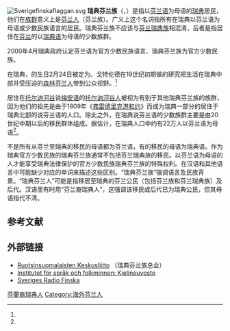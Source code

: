 [[File:Sverigefinskaflaggan.svg|thumb]]
'''瑞典芬兰族'''（{{lang-fi|ruotsinsuomalaiset}}，{{lang-sv|sverigefinnar}}）是指以[[芬兰语|芬兰语]]为母语的[[瑞典|瑞典]]居民，他们在[[族群|族群]]意义上是[[芬兰人|芬兰人]]（芬兰族）。广义上这个名词指所有在瑞典以芬兰语为母语或少数民族语言的居民。瑞典芬兰族不应该与[[芬兰瑞典族|芬兰瑞典族]]相混淆，后者是指居住在[[芬兰|芬兰]]的以[[瑞典语|瑞典语]]为母语的少数族群。

2000年4月瑞典政府认定芬兰语为官方少数民族语言、瑞典芬兰族为官方少数民族。

在瑞典，{{link-fi|卡尔·阿克塞尔·戈特伦德|Carl Axel Gottlund}}的生日2月24日被定为{{link-fi|瑞典芬兰族日|Ruotsinsuomalaisten päivä}}。戈特伦德在19世纪初期做的研究把生活在瑞典中部并受压迫的[[森林芬兰人|森林芬兰人]]带到公众视野。<ref name="Säilynoja"/>

居住在[[托尔讷河谷|托尔讷河谷]]说[[梅安语|梅安语]]的[[托尔讷河谷人|托尔讷河谷人]]被视为有别于其他瑞典芬兰族的族群，因为他们的祖先是由于1809年《[[弗雷德里克港和约|弗雷德里克港和约]]》而成为瑞典一部分的居住于瑞典北部的说芬兰语的人口。除此之外，在瑞典说芬兰语的少数族群主要是由20世纪中期以后的移民群体组成。据估计，在瑞典人口中约有22万人以芬兰语为母语<ref name="Parkvall"/>。

不是所有从芬兰至瑞典的移民的母语都为芬兰语，有的移民的母语为瑞典语。作为瑞典官方少数民族的瑞典芬兰族通常不包括芬兰瑞典族的移民。以芬兰语为母语的人才能享受瑞典法律保护的官方少数民族瑞典芬兰族的特殊权利。在汉语和其他语言中可能缺少对应的单词来描述这些区别。“瑞典芬兰族”强调语言及民族背景。“瑞典芬兰人”可能是指移居至瑞典的芬兰公民（包括芬兰族和芬兰瑞典族）及后代。汉语里有时用“芬兰裔瑞典人”，这强调该移民或后代已为瑞典公民，但其母语指代不清。

== 参考文献 ==
{{Reflist|30em|refs=
<ref name="Säilynoja">{{cite web | url = https://yle.fi/aihe/artikkeli/2013/04/09/metsasuomalaiset-loitsuivat-itsensa-unohduksiin | title = Metsäsuomalaiset loitsuivat itsensä unohduksiin | author = Säilynoja, Juhana | language = fi | publisher = Yle | date = 2013-04-09 | accessdate = 2020-10-14 | archive-date = 2020-10-15 | archive-url = https://web.archive.org/web/20201015212225/https://yle.fi/aihe/artikkeli/2013/04/09/metsasuomalaiset-loitsuivat-itsensa-unohduksiin | dead-url = no }}</ref>

<ref name="Parkvall">{{cite web | url = http://www.diva-portal.org/smash/get/diva2:225395/FULLTEXT03 | title = Sveriges språk - vem talar vad och var? | author = Parkvall, Mikael | format = pdf | language = sv | publisher = Stockholms universitet | date = 2009 | accessdate = 2020-10-14 | archive-date = 2020-08-01 | archive-url = https://web.archive.org/web/20200801090321/http://www.diva-portal.org/smash/get/diva2:225395/FULLTEXT03 | dead-url = no }}</ref>
}}

== 外部链接 ==
{{commonscat|}}
* [http://www.rskl.se/ Ruotsinsuomalaisten Keskusliitto] {{Wayback|url=http://www.rskl.se/ |date=20080515114433 }}（瑞典芬兰族总会）{{fi}} {{sv}} {{en}}
* [https://www.isof.se/suomi Institutet för språk och folkminnen: Kielineuvosto] {{Wayback|url=https://www.isof.se/suomi |date=20210116122334 }} {{fi}}
* [https://sverigesradio.se/sisuradio/ Sveriges Radio Finska] {{Wayback|url=https://sverigesradio.se/sisuradio/ |date=20210308191203 }} {{fi}}

[[Category:芬蘭裔瑞典人|]]
[[Category:海外芬兰人|Category:海外芬兰人]]